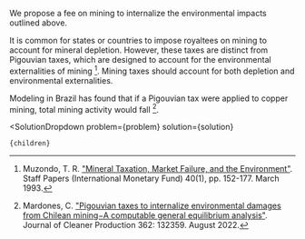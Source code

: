 

We propose a fee on mining to internalize the environmental impacts outlined above.

It is common for states or countries to impose royaltees on mining to account for mineral depletion. However, these taxes are distinct from Pigouvian taxes, which are designed to account for the environmental externalities of mining [^"3"]. Mining taxes should account for both depletion and environmental externalities.

Modeling in Brazil has found that if a Pigouvian tax were applied to copper mining, total mining activity would fall [^"2"].

[^"2"]: Mardones, C. ["Pigouvian taxes to internalize environmental damages from Chilean mining−A computable general equilibrium analysis"](https://www.sciencedirect.com/science/article/abs/pii/S0959652622019631). Journal of Cleaner Production 362: 132359. August 2022.

[^"3"]: Muzondo, T. R. ["Mineral Taxation, Market Failure, and the Environment"](https://www.jstor.org/stable/3867380). Staff Papers (International Monetary Fund) 40(1), pp. 152-177. March 1993.

  <SolutionDropdown 
    problem={problem} 
    solution={solution}
  >
    {children}
  </SolutionDropdown>